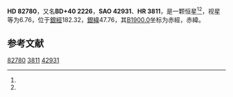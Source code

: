 {{Starbox begin
| name = HD 82780
}}
{{Starbox observe
| epoch = [[J2000.0|J2000.0]]
| constell = {{星座名待查}}<ref name=SIMBAD>{{cite web
 | url=http://simbad.u-strasbg.fr/simbad/sim-id?Ident=HR+3811
 | title =Pulsating variable Star
 | publisher=Centre de Données astronomiques de Strasbourg
 | work=SIMBAD
 | accessdate=2012-07-13}}</ref><ref name=DATA>{{cite web
 | url=http://vizier.u-strasbg.fr/viz-bin/VizieR-5?-out.add=.&-source=5050&-corr=PK=HR&-out.max=9999&HR=3811
 | title=VizieR Detailed Page
 | accessdate=2012-07-13
 | archive-date=2016-03-04
 | archive-url=https://web.archive.org/web/20160304225826/http://vizier.u-strasbg.fr/viz-bin/VizieR-5?-out.add=.&-source=5050&-corr=PK=HR&-out.max=9999&HR=3811
 | dead-url=no
 }}</ref>
| 星官 = 
| ra = {{RA|9|35|22.4}}<ref name=SIMBAD /><ref name=DATA />
| dec = {{DEC|+39|57|48}}<ref name=SIMBAD /><ref name=DATA />
| appmag_v = 6.76<ref name=SIMBAD /><ref name=DATA />
}}
{{Starbox character
| class = F2V<ref name=SIMBAD /><ref name=DATA />
| b-v = 0.35<ref name=SIMBAD /><ref name=DATA />
| u-b = 0<ref name=SIMBAD /><ref name=DATA />
| r-i = <ref name=SIMBAD /><ref name=DATA />
| variable = 
}}
{{Starbox astrometry
| radial_v = 0
| prop_mo_ra = -35
| parallax = 
| p_error = 
}}
{{Starbox catalog
| names =BD+40 2226，[[SAO星表|SAO]] 42931，[[HD星表|HD]] 82780，[[HR星表|HR]] 3811}}
{{Starbox reference |Simbad=HR+3811}}
{{Starbox end}}

'''HD 82780'''，又名'''BD+40 2226'''，'''SAO 42931'''、'''HR 3811'''，是一颗恒星<ref name=SIMBAD /><ref name=DATA />，视星等为6.76，位于[[銀道座標系|銀經]]182.32，[[銀道座標系|銀緯]]47.76，其[[B1900.0|B1900.0]]坐标为赤經{{RA|9|29|7.3}}，赤緯{{DEC|+40|47.76|28}}。

== 参考文献 ==
{{reflist}}

{{star-stub}}

[[Category:HD和HDE天體|82780]]
[[Category:HR天體|3811]]
[[Category:SAO天體|42931]]